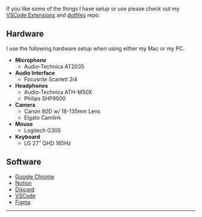 If you like some of the things I have setup or use please check out my <a href="https://github.com/Hacksore/Hacksore/blob/master/EXTENSIONS.md" target="_blank">VSCode Extensions</a> and <a href="https://github.com/Hacksore/dotfiles" target="_blank">dotfiles</a> repo.

## Hardware
I use the following hardware setup when using either my Mac or my PC.
- **Microphone**
  - Audio-Technica AT2035
- **Audio Interface**
  - Focusrite Scarlett 2i4
- **Headphones**
  - Audio-Technica ATH-M50X
  - Philips SHP9500
- **Camera**
  - Canon 80D w/ 18-135mm Lens
  - Elgato Camlink
- **Mouse**
  - Logitech G305
- **Keyboard**
  - LG 27” QHD 165Hz

## Software
- <a href="https://www.google.com/chrome/" target="_blank">Google Chrome</a>
- <a href="https://www.notion.so" target="_blank">Notion</a>
- <a href="https://discord.com" target="_blank">Discord</a>
- <a href="https://code.visualstudio.com" target="_blank">VSCode</a>
- <a href="https://figma.com" target="_blank">Figma</a>

---